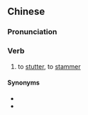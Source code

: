 ==Chinese==
{{zh-forms}}

===Pronunciation===
{{zh-pron
|m=kēbā
|cat=v
}}

===Verb===
{{zh-verb}}

# to [[stutter]], to [[stammer]]

====Synonyms====
* {{zh-l|口吃}}
* {{zh-l|結巴}}